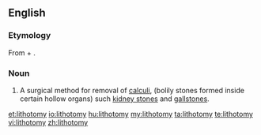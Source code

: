 ==English==
{{wikipedia}}

===Etymology===
From {{etyl|grc|en}} {{term|λίθος||stone|tr=lithos|lang=grc|sc=polytonic}} + {{term|τέμνω||I cut|tr=temnō|lang=grc|sc=polytonic}}.

===Noun===
{{en-noun|pl=lithotomies}}

#A surgical method for removal of [[calculi]], (bolily stones formed inside certain hollow organs) such [[kidney stone]]s and [[gallstone]]s.

[[et:lithotomy]]
[[io:lithotomy]]
[[hu:lithotomy]]
[[my:lithotomy]]
[[ta:lithotomy]]
[[te:lithotomy]]
[[vi:lithotomy]]
[[zh:lithotomy]]
